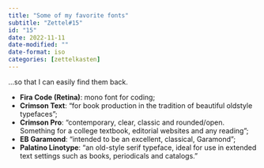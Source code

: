```yaml
---
title: "Some of my favorite fonts"
subtitle: "Zettel#15"
id: "15"
date: 2022-11-11
date-modified: ""
date-format: iso
categories: [zettelkasten]
---
```

...so that I can easily find them back.

* **Fira Code (Retina)**: mono font for coding;
* **Crimson Text**: "for book production in the tradition of beautiful oldstyle typefaces";
* **Crimson Pro**: "contemporary, clear, classic and rounded/open. Something for a college textbook, editorial websites and any reading";
* **EB Garamond**: "intended to be an excellent, classical, Garamond";
* **Palatino Linotype**: "an old-style serif typeface, ideal for use in extended text settings such as books, periodicals and catalogs."
